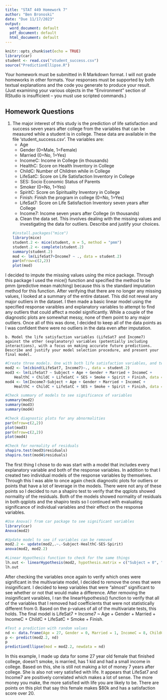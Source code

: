 ---
title: "STAT 449 Homework 7"
author: "Ben Bronoski"
date: "Due 11/17/2023"
output:
  word_document: default
  pdf_document: default
  html_document: default
---

```{r setup, include=FALSE}
knitr::opts_chunk$set(echo = TRUE)
library(car)
student <- read.csv("student_success.csv")
source("PredictionEllipse.R")
```

Your homework must be submitted in R Markdown format. I will not grade homeworks in other formats. Your responses must be supported by both textual explanations and the code you generate to produce your result. (Just examining your various objects in the "Environment" section of RStudio is insufficient -- you must use scripted commands.)

## Homework Questions
1. The major interest of this study is the prediction of life satisfaction and success seven years after college from the variables that can be measured while a student is in college. These data are available in the file 'student_success.csv'. The variables are:
    - Age
    - Gender (0=Male, 1=Female)
    - Married (0=No, 1=Yes)
    - IncomeC: Income in College (in thousands)
    - HealthC: Score on Health Inventory in College
    - ChildC: Number of Children while in College
    - LifeSatC: Score on Life Satisfaction Inventory in College
    - SES: Socio Economic Status of Parents
    - Smoker (0=No, 1=Yes)
    - SpiritC: Score on Spirituality Inventory in College
    - Finish: Finish the program in college (0=No, 1=Yes)
    - LifeSat7: Score on Life Satisfaction Inventory seven years after College
    - Income7: Income seven years after College (in thousands)
    
    
    a. Clean the data set. This involves dealing with the missing values and investigating the data for outliers. Describe and justify your choices.
```{r}
#install.packages("mice")
library(mice)
student.2 <- mice(student, m = 5, method = "pmm")
student.2 <- complete(student.2)
summary(student.2)
mod <- lm(LifeSat7+Income7 ~ ., data = student.2)
par(mfrow=c(2,2))
plot(mod)
```

I decided to impute the missing values using the mice package. Through this package I used the mice() function and specified the method to be pmm (predictive mean matching) because this is the standard imputation method for this function. After verifying that there are no longer any missing values, I looked at a summary of the entire dataset. This did not reveal any major outliers in the dataset. I then made a basic linear model using the specified response varaibles and explanatory variables to attempt to find any outliers that could affect a model significantly. While a couple of the diagnostic plots are somewhat messy, none of them point to any major outliers. Once all of this was done, I decided to keep all of the data points as I was confident there were no outliers in the data even after imputation. 
    
    b. Model the life satisfaction variables (LifeSat7 and Income7) against the other (explanatory) variables (potentially including interactions), with a focus on making accurate future predictions. Describe and justify your model selection procedure, and present your final model. 
```{r}
#Create three models. One with both life satisfaction variables, and two more for individual models
mod2 <- lm(cbind(LifeSat7, Income7)~., data = student.2)
mod3 <- lm(LifeSat7 ~ Subject + Age + Gender + Married + IncomeC + 
    HealthC + ChildC + LifeSatC + SES + Smoke + Spirit + Finish, data = student.2)
mod4 <- lm(Income7~Subject + Age + Gender + Married + IncomeC + 
    HealthC + ChildC + LifeSatC + SES + Smoke + Spirit + Finish, data = student.2)

#Check summary of models to see significance of variables
summary(mod2)
summary(mod3)
summary(mod4)

#Check diagnostic plots for any abnormalities
par(mfrow=c(2,2))
plot(mod3)
par(mfrow=c(2,2))
plot(mod4)

#Check for normality of residuals
shapiro.test(mod3$residuals)
shapiro.test(mod4$residuals)
```

The first thing I chose to do was start with a model that includes every explanatory variable and both of the response variables. In addition to that I created two individual models of the response variables by themselves. Through this I was able to once again check diagnostic plots for outliers or points that have a lot of leverage in the models. There were not any of these points so I decided to run a shapiro test to verify that the qqplots showed normality of the residuals. Both of the models showed normality of residuals in both qqplots and the shapiro tests so I continued with evaluating significance of individual variables and their effect on the response variables.
  
```{r}
#Use Anova() from car package to see significant variables
library(car)
Anova(mod2)

#Update model to see if variables can be removed
mod2.2 <- update(mod2,.~.-Subject-HealthC-SES-Spirit)
anova(mod2, mod2.2)

#Linear Hypothesis function to check for the same things
lh.out <- linearHypothesis(mod2, hypothesis.matrix = c("Subject = 0", "HealthC = 0", "SES = 0", "Spirit = 0"))
lh.out
```
  
  After checking the variables once again to verify which ones were significant in the multivariate model, I decided to remove the ones that were insignificant. I decided to keep variables that were "almost" significant to see whether or not that would make a difference. After removing the insignificant varaibles, I ran the linearHypothesis() function to verify that all of the variables that I removed had coefficients that were not statistically different from 0. Based on the p-values of all of the multivariate tests, this holds. The final model is LifeSat7 + Income7 ~ Age + Gender + Married + IncomeC + ChildC + LifeSatC + Smoke + Finish. 
  
```{r}
#Test a prediction with random values
nd <- data.frame(Age = 27, Gender = 0, Married = 1, IncomeC = 8, ChildC = 1, LifeSatC = 27, Smoke = 0, Finish = 1)
p <- predict(mod2.2, nd)
p
predictionEllipse(mod = mod2.2, newdata = nd)
```

In this example, I made up data for some 27 year old female that finished college, doesn't smoke, is married, has 1 kid and had a small income in college. Based on this, she is still not making a lot of money 7 years after college. She is also not very satisfied with life. It appears that LifeSat7 and Income7 are positively correlated which makes a lot of sense. The more money you make, the more satisfied with life you are likely to be. There are points on this plot that say this female makes $80k and has a satisfaction score over 20. 